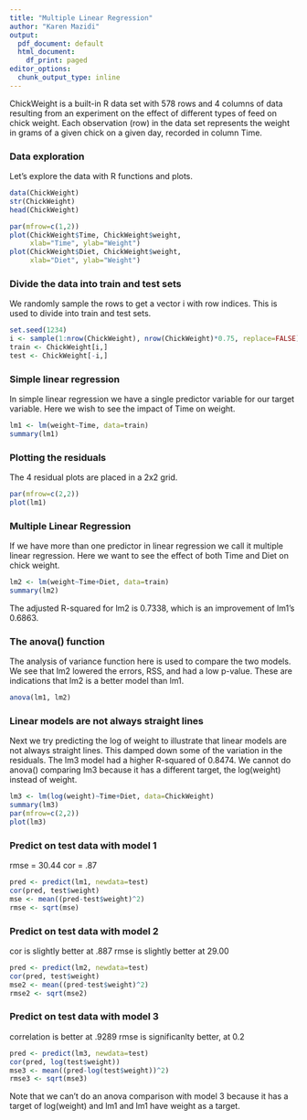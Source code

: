 ---
title: "Multiple Linear Regression"
author: "Karen Mazidi"
output:
  pdf_document: default
  html_document:
    df_print: paged
editor_options:
  chunk_output_type: inline
---

ChickWeight is a built-in R data set with 578 rows and 4 columns of data resulting from an experiment on the effect of different types of feed on chick weight. Each observation (row) in the data set represents the weight in grams of a given chick on a given day, recorded in column Time. 

### Data exploration

Let's explore the data with R functions and plots.

```{r}
data(ChickWeight)
str(ChickWeight)
head(ChickWeight)
```



```{r}
par(mfrow=c(1,2))
plot(ChickWeight$Time, ChickWeight$weight,
     xlab="Time", ylab="Weight")
plot(ChickWeight$Diet, ChickWeight$weight,
     xlab="Diet", ylab="Weight")
```

### Divide the data into train and test sets

We randomly sample the rows to get a vector i with row indices. This is used to divide into train and test sets. 

```{r}
set.seed(1234)
i <- sample(1:nrow(ChickWeight), nrow(ChickWeight)*0.75, replace=FALSE)
train <- ChickWeight[i,]
test <- ChickWeight[-i,]
```

### Simple linear regression

In simple linear regression we have a single predictor variable for our target variable. Here we wish to see the impact of Time on weight.

```{r}
lm1 <- lm(weight~Time, data=train)
summary(lm1)
```

### Plotting the residuals

The 4 residual plots are placed in a 2x2 grid.

```{r}
par(mfrow=c(2,2))
plot(lm1)
```

### Multiple Linear Regression

If we have more than one predictor in linear regression we call it multiple linear regression. Here we want to see the effect of both Time and Diet on chick weight.

```{r}
lm2 <- lm(weight~Time+Diet, data=train)
summary(lm2)
```

The adjusted R-squared for lm2 is 0.7338, which is an improvement of lm1's 0.6863.

### The anova() function

The analysis of variance function here is used to compare the two models. We see that lm2 lowered the errors, RSS, and had a low p-value. These are indications that lm2 is a better model than lm1. 

```{r}
anova(lm1, lm2)
```


### Linear models are not always straight lines

Next we try predicting the log of weight to illustrate that linear models are not always straight lines. This damped down some of the variation in the residuals. The lm3 model had a higher R-squared of 0.8474. We cannot do anova() comparing lm3 because it has a different target, the log(weight) instead of weight.

```{r}
lm3 <- lm(log(weight)~Time+Diet, data=ChickWeight)
summary(lm3)
par(mfrow=c(2,2))
plot(lm3)
```

### Predict on test data with model 1

rmse = 30.44
cor = .87

```{r}
pred <- predict(lm1, newdata=test)
cor(pred, test$weight)
mse <- mean((pred-test$weight)^2)
rmse <- sqrt(mse)
```

### Predict on test data with model 2

cor is slightly better at .887
rmse is slightly better at 29.00

```{r}
pred <- predict(lm2, newdata=test)
cor(pred, test$weight)
mse2 <- mean((pred-test$weight)^2)
rmse2 <- sqrt(mse2)
```


### Predict on test data with model 3

correlation is better at .9289
rmse is significanlty better, at 0.2

```{r}
pred <- predict(lm3, newdata=test)
cor(pred, log(test$weight))
mse3 <- mean((pred-log(test$weight))^2) 
rmse3 <- sqrt(mse3)
```

Note that we can't do an anova comparison with model 3 because it has a target of log(weight) and lm1 and lm1 have weight as a target.